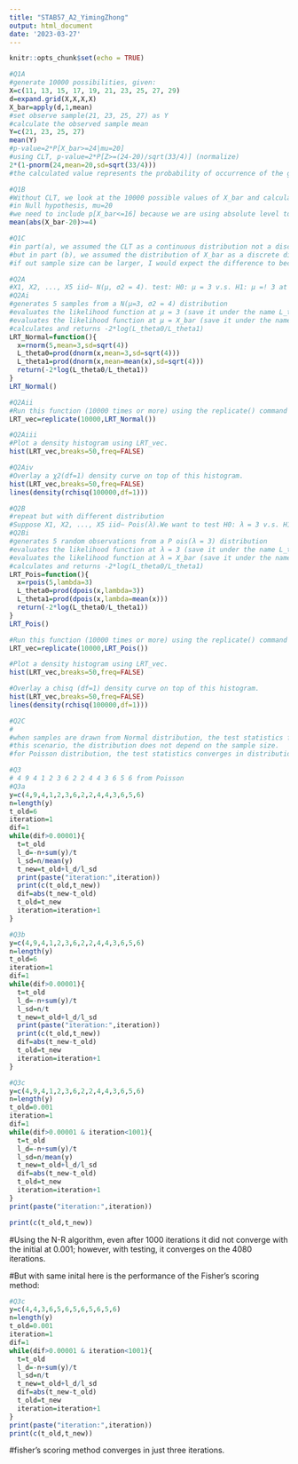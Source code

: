 ```yaml
---
title: "STAB57_A2_YimingZhong"
output: html_document
date: '2023-03-27'
---
```


```r
knitr::opts_chunk$set(echo = TRUE)
```

```R
#Q1A
#generate 10000 possibilities, given:
X=c(11, 13, 15, 17, 19, 21, 23, 25, 27, 29)
d=expand.grid(X,X,X,X)
X_bar=apply(d,1,mean)
#set observe sample(21, 23, 25, 27) as Y
#calculate the observed sample mean
Y=c(21, 23, 25, 27)
mean(Y)
#p-value=2*P[X_bar>=24|mu=20]
#using CLT, p-value=2*P[Z>=(24-20)/sqrt(33/4)] (normalize)
2*(1-pnorm(24,mean=20,sd=sqrt(33/4)))
#the calculated value represents the probability of occurrence of the given event
```
```R
#Q1B
#Without CLT, we look at the 10000 possible values of X_bar and calculate the P[X_bar>=24] by checking how many X_bar are not smaller than 24
#in Null hypothesis, mu=20
#we need to include p[X_bar<=16] because we are using absolute level to consider both sides
mean(abs(X_bar-20)>=4)
```
```R
#Q1C
#in part(a), we assumed the CLT as a continuous distribution not a discrete distribution
#but in part (b), we assumed the distribution of X_bar as a discrete distribution.
#if out sample size can be larger, I would expect the difference to become smaller as here we have a relatively small sample size
```
```R
#Q2A
#X1, X2, ..., X5 iid∼ N(µ, σ2 = 4). test: H0: µ = 3 v.s. H1: µ =! 3 at a level of significance, α.
#Q2Ai
#generates 5 samples from a N(µ=3, σ2 = 4) distribution
#evaluates the likelihood function at µ = 3 (save it under the name L_theta0)
#evaluates the likelihood function at µ = X_bar (save it under the name L_theta1)
#calculates and returns -2*log(L_theta0/L_theta1)
LRT_Normal=function(){
  x=rnorm(5,mean=3,sd=sqrt(4))
  L_theta0=prod(dnorm(x,mean=3,sd=sqrt(4)))
  L_theta1=prod(dnorm(x,mean=mean(x),sd=sqrt(4)))
  return(-2*log(L_theta0/L_theta1))
}
LRT_Normal()
```
```R
#Q2Aii
#Run this function (10000 times or more) using the replicate() command (or something similar) and save the output under the name LRT_vec
LRT_vec=replicate(10000,LRT_Normal())
```
```R
#Q2Aiii
#Plot a density histogram using LRT_vec.
hist(LRT_vec,breaks=50,freq=FALSE)
```
```R
#Q2Aiv
#Overlay a χ2(df=1) density curve on top of this histogram.
hist(LRT_vec,breaks=50,freq=FALSE)
lines(density(rchisq(100000,df=1)))
```
```R
#Q2B
#repeat but with different distribution
#Suppose X1, X2, ..., X5 iid∼ Pois(λ).We want to test H0: λ = 3 v.s. H1: λ ̸= 3 at level of significance, α.
#Q2Bi
#generates 5 random observations from a P ois(λ = 3) distribution
#evaluates the likelihood function at λ = 3 (save it under the name L_theta0)
#evaluates the likelihood function at λ = X_bar (save it under the name L_theta1)
#calculates and returns -2*log(L_theta0/L_theta1)
LRT_Pois=function(){
  x=rpois(5,lambda=3)
  L_theta0=prod(dpois(x,lambda=3))
  L_theta1=prod(dpois(x,lambda=mean(x)))
  return(-2*log(L_theta0/L_theta1))
}
LRT_Pois()
```
```R
#Run this function (10000 times or more) using the replicate() command (or something similar) and save the output under the name LRT_vec
LRT_vec=replicate(10000,LRT_Pois())
```
```R
#Plot a density histogram using LRT_vec.
hist(LRT_vec,breaks=50,freq=FALSE)
```
```R
#Overlay a chisq (df=1) density curve on top of this histogram.
hist(LRT_vec,breaks=50,freq=FALSE)
lines(density(rchisq(100000,df=1)))
```
```R
#Q2C
#
#when samples are drawn from Normal distribution, the test statistics follows chi-sq df=1.
#this scenario, the distribution does not depend on the sample size.
#for Poisson distribution, the test statistics converges in distribution to chi-sq df=1 and the histogram and the chi-square density are supposed to be closer and closer as n increases
```
```R
#Q3
# 4 9 4 1 2 3 6 2 2 4 4 3 6 5 6 from Poisson
#Q3a
y=c(4,9,4,1,2,3,6,2,2,4,4,3,6,5,6)
n=length(y)
t_old=6
iteration=1
dif=1
while(dif>0.00001){
  t=t_old
  l_d=-n+sum(y)/t
  l_sd=n/mean(y)
  t_new=t_old+l_d/l_sd
  print(paste("iteration:",iteration))
  print(c(t_old,t_new))
  dif=abs(t_new-t_old)
  t_old=t_new
  iteration=iteration+1
}
```
```R
#Q3b
y=c(4,9,4,1,2,3,6,2,2,4,4,3,6,5,6)
n=length(y)
t_old=6
iteration=1
dif=1
while(dif>0.00001){
  t=t_old
  l_d=-n+sum(y)/t
  l_sd=n/t
  t_new=t_old+l_d/l_sd
  print(paste("iteration:",iteration))
  print(c(t_old,t_new))
  dif=abs(t_new-t_old)
  t_old=t_new
  iteration=iteration+1
}
```
```R
#Q3c
y=c(4,9,4,1,2,3,6,2,2,4,4,3,6,5,6)
n=length(y)
t_old=0.001
iteration=1
dif=1
while(dif>0.00001 & iteration<1001){
  t=t_old
  l_d=-n+sum(y)/t
  l_sd=n/mean(y)
  t_new=t_old+l_d/l_sd
  dif=abs(t_new-t_old)
  t_old=t_new
  iteration=iteration+1
}
print(paste("iteration:",iteration))
```
```R
print(c(t_old,t_new))
```
#Using the N-R algorithm, even after 1000 iterations it did not converge with the initial at 0.001; however, with testing, it converges on the 4080 iterations. 

#But with same inital here is the performance of the Fisher's scoring method:
```R
#Q3c
y=c(4,4,3,6,5,6,5,6,5,6,5,6)
n=length(y)
t_old=0.001
iteration=1
dif=1
while(dif>0.00001 & iteration<1001){
  t=t_old
  l_d=-n+sum(y)/t
  l_sd=n/t
  t_new=t_old+l_d/l_sd
  dif=abs(t_new-t_old)
  t_old=t_new
  iteration=iteration+1
}
print(paste("iteration:",iteration))
print(c(t_old,t_new))
```
#fisher's scoring method converges in just three iterations.